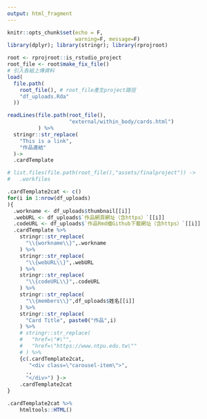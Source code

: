 ```yaml
---
output: html_fragment
---
```


```r
knitr::opts_chunk$set(echo = F,
                      warning=F, message=F)
library(dplyr); library(stringr); library(rprojroot)

root <- rprojroot::is_rstudio_project
root_file <- root$make_fix_file()
# 引入各組上傳資料
load(
  file.path(
    root_file(), # root_file產生project路徑
    "df_uploads.Rda"
  ))
```


<div class="carousel">
```r
readLines(file.path(root_file(),
                    "external/within_body/cards.html")
          ) %>%
  stringr::str_replace(
    "This is a link",
    "作品連結"
  )->
  .cardTemplate

# list.files(file.path(root_file(),"assets/finalproject")) -> 
#   .workfiles

.cardTemplate2cat <- c()
for(i in 1:nrow(df_uploads)
){
  .workname <- df_uploads$thumbnail[[i]]
  .webURL <- df_uploads$`作品網頁網址（含https）`[[i]]
  .codeURL <- df_uploads$`作品Rmd檔Github下載網址（含https）`[[i]]
  .cardTemplate %>%
    stringr::str_replace(
      "\\{workname\\}",.workname
    ) %>% 
    stringr::str_replace(
      "\\{webURL\\}",.webURL
    ) %>% 
    stringr::str_replace(
      "\\{codeURL\\}",.codeURL
    ) %>% 
    stringr::str_replace(
      "\\{members\\}",df_uploads$姓名[[i]]
    ) %>% 
    stringr::str_replace(
      "Card Title", paste0("作品",i)
    ) %>%
    # stringr::str_replace(
    #   "href=\"#\"",
    #   "href=\"https://www.ntpu.edu.tw\""
    # ) %>%
    {c(.cardTemplate2cat,
       "<div class=\"carousel-item\">",
      .,
      "</div>") }->
    .cardTemplate2cat
}

.cardTemplate2cat %>%
    htmltools::HTML()  
```
</div>

